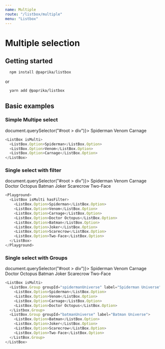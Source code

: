 ```yaml
---
name: Multiple
route: "/listbox/multiple"
menu: "Listbox"
---
```


# Multiple selection

<!------------------- IMPORTS ------------------>


## Getting started

```sh
  npm install @paprika/listbox
```

or

```sh
  yarn add @paprika/listbox
```

## Basic examples

### Simple Multipe select

<Playground>
  <ListBox isMulti zIndex={10000} getScrollContainer={() => document.querySelector("#root > div")}>
    <ListBox.Option>Spiderman</ListBox.Option>
    <ListBox.Option>Venom</ListBox.Option>
    <ListBox.Option>Carnage</ListBox.Option>
  </ListBox>
</Playground>

```js
<ListBox isMulti>
  <ListBox.Option>Spiderman</ListBox.Option>
  <ListBox.Option>Venom</ListBox.Option>
  <ListBox.Option>Carnage</ListBox.Option>
</ListBox>
```

### Single select with filter

<Playground>
  <ListBox isMulti zIndex={10000} hasFilter getScrollContainer={() => document.querySelector("#root > div")}>
    <ListBox.Option>Spiderman</ListBox.Option>
    <ListBox.Option>Venom</ListBox.Option>
    <ListBox.Option>Carnage</ListBox.Option>
    <ListBox.Option>Doctor Octopus</ListBox.Option>
    <ListBox.Option>Batman</ListBox.Option>
    <ListBox.Option>Joker</ListBox.Option>
    <ListBox.Option>Scarecrow</ListBox.Option>
    <ListBox.Option>Two-Face</ListBox.Option>
  </ListBox>
</Playground>

```js
<Playground>
  <ListBox isMulti hasFilter>
    <ListBox.Option>Spiderman</ListBox.Option>
    <ListBox.Option>Venom</ListBox.Option>
    <ListBox.Option>Carnage</ListBox.Option>
    <ListBox.Option>Doctor Octopus</ListBox.Option>
    <ListBox.Option>Batman</ListBox.Option>
    <ListBox.Option>Joker</ListBox.Option>
    <ListBox.Option>Scarecrow</ListBox.Option>
    <ListBox.Option>Two-Face</ListBox.Option>
  </ListBox>
</Playground>
```

### Single select with Groups

<Playground>
  <ListBox isMulti zIndex={10000} getScrollContainer={() => document.querySelector("#root > div")}>
    <ListBox.Group groupId="spidermanUniverse" label="Spiderman Universe">
      <ListBox.Option>Spiderman</ListBox.Option>
      <ListBox.Option>Venom</ListBox.Option>
      <ListBox.Option>Carnage</ListBox.Option>
      <ListBox.Option>Doctor Octopus</ListBox.Option>
    </ListBox.Group>
    <ListBox.Group groupId="batmanUniverse" label="Batman Universe">
      <ListBox.Option>Batman</ListBox.Option>
      <ListBox.Option>Joker</ListBox.Option>
      <ListBox.Option>Scarecrow</ListBox.Option>
      <ListBox.Option>Two-Face</ListBox.Option>
    </ListBox.Group>
  </ListBox>
</Playground>

```js
<ListBox isMulti>
  <ListBox.Group groupId="spidermanUniverse" label="Spiderman Universe">
    <ListBox.Option>Spiderman</ListBox.Option>
    <ListBox.Option>Venom</ListBox.Option>
    <ListBox.Option>Carnage</ListBox.Option>
    <ListBox.Option>Doctor Octopus</ListBox.Option>
  </Listbox.Group>
  <ListBox.Group groupId="batmanUniverse" label="Batman Universe">
    <ListBox.Option>Batman</ListBox.Option>
    <ListBox.Option>Joker</ListBox.Option>
    <ListBox.Option>Scarecrow</ListBox.Option>
    <ListBox.Option>Two-Face</ListBox.Option>
  </ListBox.Group>
</ListBox>
```
